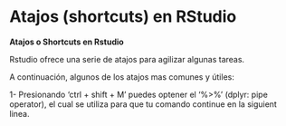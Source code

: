 # Atajos (shortcuts) en RStudio {#c4_atajos}



**Atajos o Shortcuts en Rstudio**

Rstudio ofrece una serie de atajos para agilizar algunas tareas.<br>

A continuación, algunos de los atajos mas comunes y útiles:


1- Presionando 'ctrl + shift + M' puedes optener el '%>%' (dplyr: pipe operator), el cual se utiliza para que tu comando continue en la siguient linea. 

```r

```